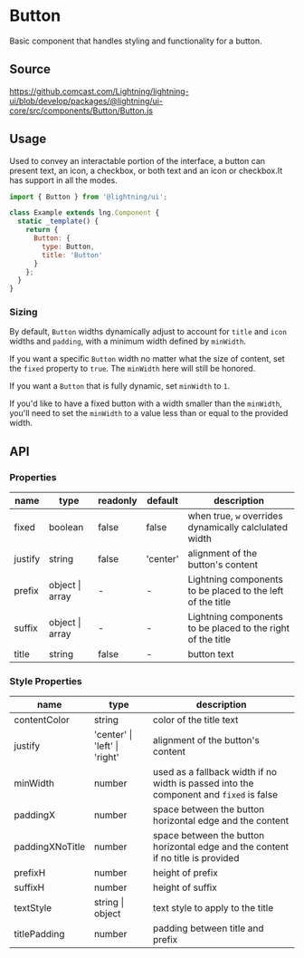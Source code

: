 
# Button

Basic component that handles styling and functionality for a button.

## Source

https://github.comcast.com/Lightning/lightning-ui/blob/develop/packages/@lightning/ui-core/src/components/Button/Button.js

## Usage

Used to convey an interactable portion of the interface, a button can present text, an icon, a checkbox, or both text and an icon or checkbox.It has support in all the modes.

```js
import { Button } from '@lightning/ui';

class Example extends lng.Component {
  static _template() {
    return {
      Button: {
        type: Button,
        title: 'Button'
      }
    };
  }
}
```

<Canvas>
  <Story id="controls-button--button" />
</Canvas>

### Sizing

By default, `Button` widths dynamically adjust to account for `title` and `icon` widths and `padding`, with a minimum width defined by `minWidth`.

If you want a specific `Button` width no matter what the size of content, set the `fixed` property to `true`. The `minWidth` here will still be honored.

If you want a `Button` that is fully dynamic, set `minWidth` to `1`.

If you'd like to have a fixed button with a width smaller than the `minWidth`, you'll need to set the `minWidth` to a value less than or equal to the provided width.

## API

### Properties

| name    | type            | readonly | default  | description                                                 |
| ------- | --------------- | -------- | -------- | ----------------------------------------------------------- |
| fixed   | boolean         | false    | false    | when true, `w` overrides dynamically calclulated width      |
| justify | string          | false    | 'center' | alignment of the button's content                           |
| prefix  | object \| array | -        | -        | Lightning components to be placed to the left of the title  |
| suffix  | object \| array | -        | -        | Lightning components to be placed to the right of the title |
| title   | string          | false    | -        | button text                                                 |

### Style Properties

| name            | type                          | description                                                                            |
| --------------- | ----------------------------- | -------------------------------------------------------------------------------------- |
| contentColor    | string                        | color of the title text                                                                |
| justify         | 'center' \| 'left' \| 'right' | alignment of the button's content                                                      |
| minWidth        | number                        | used as a fallback width if no width is passed into the component and `fixed` is false |
| paddingX        | number                        | space between the button horizontal edge and the content                               |
| paddingXNoTitle | number                        | space between the button horizontal edge and the content if no title is provided       |
| prefixH         | number                        | height of prefix                                                                       |
| suffixH         | number                        | height of suffix                                                                       |
| textStyle       | string \| object              | text style to apply to the title                                                       |
| titlePadding    | number                        | padding between title and prefix                                                       |
